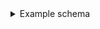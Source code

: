 <details>
  <summary>
    Example schema
  </summary>
  <div>

```json
{
  "classes": [
    {
      "class": "Category",
      "description": "A Jeopardy! category",
      ...
      "properties": [
        {
          "dataType": [
            "text"
          ],
          "description": "The title of the category",
          "name": "title",
          "tokenization": "word"
        }
      ],
      ...
      "vectorizer": "text2vec-openai"
    },
    {
      "class": "Question",
      ...
      "properties": [
        {
          "dataType": [
            "text"
          ],
          "description": "Question asked to the contestant",
          ...
          "name": "question",
          "tokenization": "word"
        },
        {
          "dataType": [
            "text"
          ],
          "description": "Answer provided by the contestant",
          ...
          "name": "answer",
          "tokenization": "word"
        },
        {
          "dataType": [
            "int"
          ],
          "description": "Points that the question was worth",
          ...
          "name": "points"
        },
        {
          "dataType": [
            "text"
          ],
          "description": "Jeopardy round",
          ...
          "name": "round"
        },
        {
          "dataType": [
            "Category"
          ],
          "description": "The category of the question",
          ...
          "name": "hasCategory"
        }
        ...
      ],
      ...
      "vectorizer": "text2vec-openai"
    }
  ]
}
```

  </div>
</details>